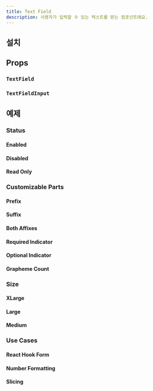 ```yaml
---
title: Text Field
description: 사용자가 입력할 수 있는 텍스트를 받는 컴포넌트에요.
---
```


<ComponentExample name="text-field-preview" />

## 설치

<Installation name="text-field" />

## Props

### `TextField`

<ReactTypeTable path="./registry/ui/text-field.tsx" name="TextFieldProps" />

### `TextFieldInput`

<ReactTypeTable path="./registry/ui/text-field.tsx" name="TextFieldInputProps" />

## 예제

### Status

#### Enabled

<ComponentExample name="text-field-enabled" />

#### Disabled

<ComponentExample name="text-field-disabled" />

#### Read Only

<ComponentExample name="text-field-read-only" />

### Customizable Parts

#### Prefix

<ComponentExample name="text-field-prefix" />

#### Suffix

<ComponentExample name="text-field-suffix" />

#### Both Affixes

<ComponentExample name="text-field-both-affixes" />

#### Required Indicator

<ComponentExample name="text-field-required" />

#### Optional Indicator

<ComponentExample name="text-field-optional" />

#### Grapheme Count

<ComponentExample name="text-field-grapheme-count" />

### Size

#### XLarge

<ComponentExample name="text-field-xlarge" />

#### Large

<ComponentExample name="text-field-large" />

#### Medium

<ComponentExample name="text-field-medium" />

### Use Cases

#### React Hook Form

<ComponentExample name="text-field-react-hook-form" />

#### Number Formatting

<ComponentExample name="text-field-number-formatting" />

#### Slicing

<ComponentExample name="text-field-slicing" />
